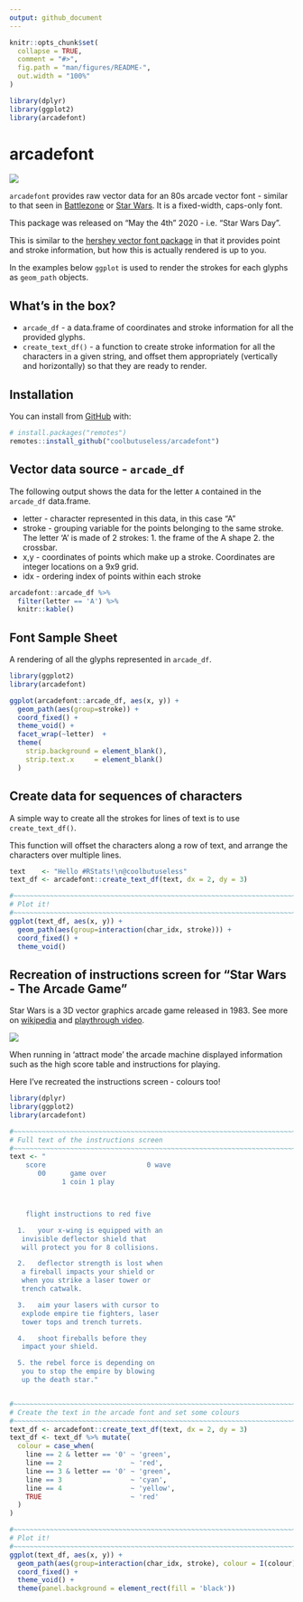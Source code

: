 ```yaml
---
output: github_document
---
```


<!-- README.md is generated from README.Rmd. Please edit that file -->

```r
knitr::opts_chunk$set(
  collapse = TRUE,
  comment = "#>",
  fig.path = "man/figures/README-",
  out.width = "100%"
)

library(dplyr)
library(ggplot2)
library(arcadefont)

```

# arcadefont

<!-- badges: start -->
![](http://img.shields.io/badge/cool-useless-green.svg)
<!-- badges: end -->

`arcadefont` provides raw vector data for an 80s arcade vector font - similar to
that seen in [Battlezone](https://en.wikipedia.org/wiki/Battlezone_(1980_video_game))
or [Star Wars](https://en.wikipedia.org/wiki/Star_Wars_(1983_video_game)). It 
is a fixed-width, caps-only font.

This package was released on "May the 4th" 2020 - i.e. "Star Wars Day".

This is similar to the [hershey vector font package](https://github.com/coolbutuseless/hershey)
in that it provides point and stroke information, but how this is actually 
rendered is up to you.

In the examples below `ggplot` is used to render the strokes for each glyphs as
`geom_path` objects.

## What's in the box?

* `arcade_df` - a data.frame of coordinates and stroke information for all the
   provided glyphs.
* `create_text_df()` - a function to create stroke information for all the 
  characters in a given string, and offset them appropriately (vertically and
  horizontally) so that they are ready to render.


## Installation

You can install from [GitHub](https://github.com/coolbutuseless/arcadefont) with:

``` r
# install.packages("remotes")
remotes::install_github("coolbutuseless/arcadefont")
```

## Vector data source - `arcade_df`

The following output shows the data for the letter `A` contained in the `arcade_df`
data.frame.

* letter - character represented in this data, in this case "A"
* stroke - grouping variable for the points belonging to the same stroke. The
  letter 'A' is made of 2 strokes:
      1. the frame of the A shape
      2. the crossbar.
* x,y - coordinates of points which make up a stroke.  Coordinates are
  integer locations on a 9x9 grid.
* idx - ordering index of points within each stroke

```r
arcadefont::arcade_df %>%
  filter(letter == 'A') %>%
  knitr::kable()
```



## Font Sample Sheet

A rendering of all the glyphs represented in `arcade_df`.

```r
library(ggplot2)
library(arcadefont)

ggplot(arcadefont::arcade_df, aes(x, y)) + 
  geom_path(aes(group=stroke)) + 
  coord_fixed() + 
  theme_void() + 
  facet_wrap(~letter)  + 
  theme(
    strip.background = element_blank(),
    strip.text.x     = element_blank()
  )
```


## Create data for sequences of characters

A simple way to create all the strokes for lines of text is to use `create_text_df()`.

This function will offset the characters along a row of text, and arrange the characters
over multiple lines.

```r
text    <- "Hello #RStats!\n@coolbutuseless"
text_df <- arcadefont::create_text_df(text, dx = 2, dy = 3)

#~~~~~~~~~~~~~~~~~~~~~~~~~~~~~~~~~~~~~~~~~~~~~~~~~~~~~~~~~~~~~~~~~~~~~~~~~~~~~
# Plot it!
#~~~~~~~~~~~~~~~~~~~~~~~~~~~~~~~~~~~~~~~~~~~~~~~~~~~~~~~~~~~~~~~~~~~~~~~~~~~~~
ggplot(text_df, aes(x, y)) +
  geom_path(aes(group=interaction(char_idx, stroke))) +
  coord_fixed() +
  theme_void()
```




## Recreation of instructions screen for "Star Wars - The Arcade Game"

Star Wars is a 3D vector graphics arcade game released in 1983.  See more on 
[wikipedia](https://en.wikipedia.org/wiki/Star_Wars_(1983_video_game)) and [playthrough video](https://www.youtube.com/watch?v=EA_kDTwZodQ).

<img src="man/figures/sw.gif" />


When running in 'attract mode' the arcade machine displayed information such as the
high score table and instructions for playing.

Here I've recreated the instructions screen - colours too!

```r
library(dplyr)
library(ggplot2)
library(arcadefont)

#~~~~~~~~~~~~~~~~~~~~~~~~~~~~~~~~~~~~~~~~~~~~~~~~~~~~~~~~~~~~~~~~~~~~~~~~~~~~~
# Full text of the instructions screen
#~~~~~~~~~~~~~~~~~~~~~~~~~~~~~~~~~~~~~~~~~~~~~~~~~~~~~~~~~~~~~~~~~~~~~~~~~~~~~
text <- "
    score                         0 wave
       00      game over
             1 coin 1 play



    flight instructions to red five

  1.   your x-wing is equipped with an
   invisible deflector shield that
   will protect you for 8 collisions.

  2.   deflector strength is lost when
   a fireball impacts your shield or
   when you strike a laser tower or
   trench catwalk.

  3.   aim your lasers with cursor to
   explode empire tie fighters, laser
   tower tops and trench turrets.

  4.   shoot fireballs before they
   impact your shield.

  5. the rebel force is depending on
   you to stop the empire by blowing
   up the death star."


#~~~~~~~~~~~~~~~~~~~~~~~~~~~~~~~~~~~~~~~~~~~~~~~~~~~~~~~~~~~~~~~~~~~~~~~~~~~~~
# Create the text in the arcade font and set some colours
#~~~~~~~~~~~~~~~~~~~~~~~~~~~~~~~~~~~~~~~~~~~~~~~~~~~~~~~~~~~~~~~~~~~~~~~~~~~~~
text_df <- arcadefont::create_text_df(text, dx = 2, dy = 3)
text_df <- text_df %>% mutate(
  colour = case_when(
    line == 2 & letter == '0' ~ 'green',
    line == 2                 ~ 'red',
    line == 3 & letter == '0' ~ 'green',
    line == 3                 ~ 'cyan',
    line == 4                 ~ 'yellow',
    TRUE                      ~ 'red'
  )
)

#~~~~~~~~~~~~~~~~~~~~~~~~~~~~~~~~~~~~~~~~~~~~~~~~~~~~~~~~~~~~~~~~~~~~~~~~~~~~~
# Plot it!
#~~~~~~~~~~~~~~~~~~~~~~~~~~~~~~~~~~~~~~~~~~~~~~~~~~~~~~~~~~~~~~~~~~~~~~~~~~~~~
ggplot(text_df, aes(x, y)) +
  geom_path(aes(group=interaction(char_idx, stroke), colour = I(colour))) +
  coord_fixed() +
  theme_void() +
  theme(panel.background = element_rect(fill = 'black'))

```

